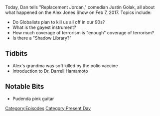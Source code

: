 {{DEFAULTSORT:
    #_EPISODE_0017:February 7, 2017
}}{{Episode
    | title           = February 7, 2017
    | caption         = Listen to this episode on [https://knowledgefight.libsyn.com/knowledge-fight-feb-7-2017 Libsyn] [https://open.spotify.com/episode/5INLEFeqRPkj2zTAPLiVho Spotify], Read the [[Transcript/17: February 7, 2017|Unofficial Transcript]]
    | episodeNumber   = 17
    | length          = 01:29:28
    | airDate         = March 1, 2017
    | coverageDate    = February 7, 2017
    | episodeType     = [[:Category:Present Day|Present Day]]
    | appearance      = [[Darrell Hamamoto]]
    | previousEpisode = [[16: February 24, 2017]]
    | nextEpisode     = [[18: March 1, 2017/Super Bowl Bonus]]
    | hosts           = [[Dan Friesen]], [[Justin Golak]]
}}

{{Stub}}

Today, Dan tells "Replacement Jordan," comedian Justin Golak, all about what happened on the Alex Jones Show on Feb 7, 2017. Topics include:

*Do Globalists plan to kill us all off in our 90s?
*What is the gayest instrument?
*How much coverage of terrorism is "enough" coverage of terrorism?
*Is there a "Shadow Library?"

==Tidbits==

*Alex's grandma was soft killed by the polio vaccine
*Introduction to Dr. Darrell Hamamoto

==Notable Bits==

*Pudenda pink guitar

[[Category:Episodes]]
[[Category:Present Day]]
